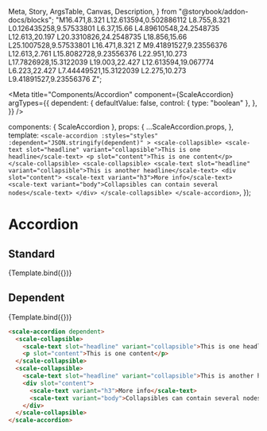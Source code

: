   Meta,
  Story,
  ArgsTable,
  Canvas,
  Description,
} from "@storybook/addon-docs/blocks";
  "M16.471,8.321 L12.613594,0.502886112 L8.755,8.321 L0.126435258,9.57533801 L6.37,15.66 L4.89610548,24.2548735 L12.613,20.197 L20.3310826,24.2548735 L18.856,15.66 L25.1007528,9.57533801 L16.471,8.321 Z M9.41891527,9.23556376 L12.613,2.761 L15.8082728,9.23556376 L22.951,10.273 L17.7826928,15.3122039 L19.003,22.427 L12.613594,19.067774 L6.223,22.427 L7.44449521,15.3122039 L2.275,10.273 L9.41891527,9.23556376 Z";

<Meta
  title="Components/Accordion"
  component={ScaleAccordion}
  argTypes={{
    dependent: {
      defaultValue: false,
      control: { type: "boolean" },
    },
  }}
/>

  components: { ScaleAccordion },
  props: {
    ...ScaleAccordion.props,
  },
  template: `
    <scale-accordion
      :styles="styles"
      :dependent="JSON.stringify(dependent)"
    >
      <scale-collapsible>
        <scale-text slot="headline" variant="collapsible">This is one headline</scale-text>
        <p slot="content">This is one content</p>
      </scale-collapsible>
      <scale-collapsible>
        <scale-text slot="headline" variant="collapsible">This is another headline</scale-text>
        <div slot="content">
          <scale-text variant="h3">More info</scale-text>
          <scale-text variant="body">Collapsibles can contain several nodes</scale-text>
        </div>
      </scale-collapsible>
    </scale-accordion>
  `,
});

# Accordion

## Standard

<Canvas withSource="none">
  <Story name="Standard">{Template.bind({})}</Story>
</Canvas>

<ArgsTable story="Standard" />

## Dependent

<Canvas withSource="none">
  <Story
    name="Dependent"
    args={{
      dependent: true,
    }}
  >
    {Template.bind({})}
  </Story>
</Canvas>

```html
<scale-accordion dependent>
  <scale-collapsible>
    <scale-text slot="headline" variant="collapsible">This is one headline</scale-text>
    <p slot="content">This is one content</p>
  </scale-collapsible>
  <scale-collapsible>
    <scale-text slot="headline" variant="collapsible">This is another headline</scale-text>
    <div slot="content">
      <scale-text variant="h3">More info</scale-text>
      <scale-text variant="body">Collapsibles can contain several nodes</scale-text>
    </div>
  </scale-collapsible>
</scale-accordion>
```

